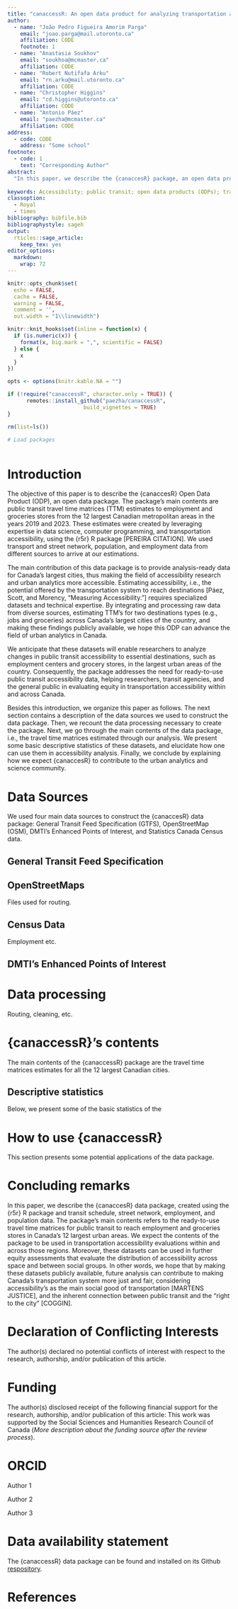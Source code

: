 ```yaml
---
title: "canaccessR: An open data product for analyzing transportation accessibility to employment and grocery stores in Canada’s largest metropolitan areas."
author:
  - name: "João Pedro Figueira Amorim Parga"
    email: "joao.parga@mail.utoronto.ca"
    affiliation: CODE
    footnote: 1
  - name: "Anastasia Soukhov"
    email: "soukhoa@mcmaster.ca"
    affiliation: CODE
  - name: "Robert Nutifafa Arku"
    email: "rn.arku@mail.utoronto.ca"
    affiliation: CODE
  - name: "Christopher Higgins"
    email: "cd.higgins@utoronto.ca"
    affiliation: CODE
  - name: "Antonio Páez"
    email: "paezha@mcmaster.ca"
    affiliation: CODE        
address:
  - code: CODE
    address: "Some school"
footnote:
  - code: 1
    text: "Corresponding Author"
abstract: 
  "In this paper, we describe the {canaccesR} package, an open data product (ODPs) created using the R statistical language. {canaccess} is a data package that provides public transit travel time estimates (travel time matrices - TTM) to employment locations and grocery stores across the 12 largest Canadian metropolitan areas. We calculate these estimates for each Dissemination Area (DA) within these regions for the years 2019 and 2023. To do so, we use the {r5r} R package, General Transit Feed Specification (GTFS), OpenStreetMap (OSM), DMTI’s Enhanced Points of Interest, and Statistics Canada Census data. This data package can be used by researchers, practitioners, and transit agencies to estimate accessibility to essential services across these regions. These estimates can be used to compare different regions across Canada in terms of their accessibility and to conduct within-region equity assessments regarding access to services, which can inform improvements in transportation policies related to accessibility. The package is still in its initial phase and may undergo expansions in the future by adding TTM's for other destinations (e.g., schools, healthcare facilities). Finally, as an ODPs, the {canaccess} package allows for open exploration, use, and contribution by users through its GitHub repository." 
    
keywords: Accessibility; public transit; open data products (ODPs); travel time; employment; grocery stores.
classoption:
  - Royal
  - times
bibliography: bibfile.bib
bibliographystyle: sageh
output:
  rticles::sage_article:
    keep_tex: yes
editor_options: 
  markdown: 
    wrap: 72
---
```


```r
knitr::opts_chunk$set(
  echo = FALSE,
  cache = FALSE,
  warning = FALSE,
  comment = '', 
  out.width = "1\\linewidth")

knitr::knit_hooks$set(inline = function(x) {
  if (is.numeric(x)) {
    format(x, big.mark = ",", scientific = FALSE)
  } else {
    x
  }
})

opts <- options(knitr.kable.NA = "")
```

```r
if (!require("canaccessR", character.only = TRUE)) {
      remotes::install_github("paezha/canaccessR",
                        build_vignettes = TRUE)
}

rm(list=ls())
```

```r
# Load packages

```

```r

```

# Introduction

The objective of this paper is to describe the {canaccesR} Open Data Product (ODP), an open data package.
The package's main contents are public transit travel time matrices (TTM) estimates to employment and groceries stores from the 12 largest Canadian metropolitan areas in the years 2019 and 2023.
These estimates were created by leveraging expertise in data science, computer programming, and transportation accessibility, using the {r5r} R package [PEREIRA CITATION].
We used transport and street network, population, and employment data from different sources to arrive at our estimations.


The main contribution of this data package is to provide analysis-ready data for Canada's largest cities, thus making the field of accessibility research and urban analytics more accessible.
Estimating accessibility, i.e., the potential offered by the transportation system to reach destinations [Páez, Scott, and Morency, “Measuring Accessibility.”] requires specialized datasets and technical expertise.
By integrating and processing raw data from diverse sources, estimating TTM's for two destinations types (e.g., jobs and groceries) across Canada's largest cities of the country, and making these findings publicly available, we hope this ODP can advance the field of urban analytics in Canada.

We anticipate that these datasets will enable researchers to analyze changes in public transit accessibility to essential destinations, such as employment centers and grocery stores, in the largest urban areas of the country.
Consequently, the package addresses the need for ready-to-use public transit accessibility data, helping researchers, transit agencies, and the general public in evaluating equity in transportation accessibility within and across Canada.


Besides this introduction, we organize this paper as follows. 
The next section contains a description of the data sources we used to construct the data package.
Then, we recount the data processing necessary to create the package.
Next, we go through the main contents of the data package, i.e., the travel time matrices estimated through our analysis.
We present some basic descriptive statistics of these datasets, and elucidate how one can use them in accessibility analysis. 
Finally, we conclude by explaining how we expect {canaccesR} to contribute to the urban analytics and science community.

# Data Sources

We used four main data sources to construct the {canaccesR} data package: General Transit Feed Specification (GTFS), OpenStreetMap (OSM), DMTI’s Enhanced Points of Interest, and Statistics Canada Census data.

## General Transit Feed Specification


## OpenStreetMaps

Files used for routing.

## Census Data

Employment etc.

## DMTI’s Enhanced Points of Interest

# Data processing

Routing, cleaning, etc. 

# {canaccessR}'s contents

The main contents of the {canaccessR} package are the travel time matrices estimates for all the 12 largest Canadian cities. 

## Descriptive statistics

Below, we present some of the basic statistics of the 

<!--
# Python integration

Possibly provide a Jupyter Notebook containing a Python script to demonstrate how to read R data files (.rda) and convert them into Pandas DataFrames.

-->

# How to use {canaccessR}

This section presents some potential applications of the data package.


# Concluding remarks

In this paper, we describe the {canaccesR} data package, created using the {r5r} R package and transit schedule, street network, employment, and population data.
The package's main contents refers to the ready-to-use travel time matrices for public transit to reach employment and groceries stores in Canada's 12 largest urban areas.
We expect the contents of the package to be used in transportation accessibility evaluations within and across those regions.
Moreover, these datasets can be used in further equity assessments that evaluate the distribution of accessibility across space and between social groups.
In other words, we hope that by making these datasets publicly available, future analysis can contribute to making Canada's transportation system more just and fair, considering accessibility's as the main social good of transportation [MARTENS JUSTICE], and the inherent connection between public transit and the "right to the city" [COGGIN].


<!-- In conclusion, we argue that the {canaccesR} package adds  -->

<!-- In this sense, the package fulfill one of the main tenets of ODPs products by combining expertise in data science, transportation accessibility, and demographics and generating a set of useful and ready-to-use data vital to estimating transportation accessibility, rather than simply making raw data available. -->
<!-- In other words, the travel time matrics presented by this  -->


<!-- value to the urban analytics and science community by  -->

<!-- We expect the package to have two main contribu -->
<!-- The main contribution from the {canaccesR} package is the  -->

<!-- Finally, we expect that this data package can substantiate accessibility analysis across Canada. -->


# Declaration of Conflicting Interests

The author(s) declared no potential conflicts of interest with respect
to the research, authorship, and/or publication of this article.

# Funding

The author(s) disclosed receipt of the following financial support for
the research, authorship, and/or publication of this article: This work
was supported by the Social Sciences and Humanities Research Council of
Canada (*More description about the funding source after the review
process*).

# ORCID

Author 1 


Author 2 


Author 3


# Data availability statement

The {canaccessR} data package can be found and installed on its Github [respository](https://github.com/paezha/canaccessR).

# References {#references .unnumbered}
